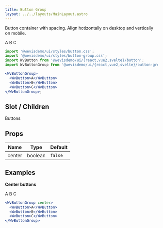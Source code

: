 ```yaml
---
title: Button Group
layout: ../../layouts/MainLayout.astro
---
```



Button container with spacing. Align hotizontally on desktop and vertically on mobile.

<WvButtonGroup>
  <WvButton>A</WvButton>
  <WvButton>B</WvButton>
  <WvButton>C</WvButton>
</WvButtonGroup>

```jsx
import '@wevisdemo/ui/styles/button.css';
import '@wevisdemo/ui/styles/button-group.css';
import WvButton from '@wevisdemo/ui/{react,vue2,svelte}/button';
import WvButtonGroup from '@wevisdemo/ui/{react,vue2,svelte}/button-group';

<WvButtonGroup>
  <WvButton>A</WvButton>
  <WvButton>B</WvButton>
  <WvButton>C</WvButton>
</WvButtonGroup>;
```

## Slot / Children

Buttons

## Props

| Name   | Type    | Default |
| ------ | ------- | ------- |
| center | boolean | `false` |

## Examples

**Center buttons**

<WvButtonGroup center>
  <WvButton>A</WvButton>
  <WvButton>B</WvButton>
  <WvButton>C</WvButton>
</WvButtonGroup>

```jsx
<WvButtonGroup center>
  <WvButton>A</WvButton>
  <WvButton>B</WvButton>
  <WvButton>C</WvButton>
</WvButtonGroup>
```
